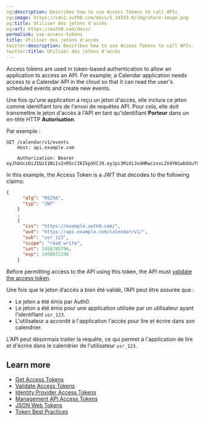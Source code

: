 ```yaml
---
og:description: Describes how to use Access Tokens to call APIs.
og:image: https://cdn2.auth0.com/docs/1.14553.0/img/share-image.png
og:title: Utiliser des jetons d'accès
og:url: https://auth0.com/docs/
permalink: use-access-tokens
title: Utiliser des jetons d'accès
twitter:description: Describes how to use Access Tokens to call APIs.
twitter:title: Utiliser des jetons d'accès
---
```


<Tooltip tip="Access Token: Authorization credential, in the form of an opaque string or JWT, used to access an API." cta="View Glossary" href="/docs/glossary?term=Access+tokens">Access tokens</Tooltip> are used in token-based authentication to allow an application to access an API. For example, a Calendar application needs access to a Calendar API in the cloud so that it can read the user's scheduled events and create new events.

Une fois qu'une application a reçu un jeton d'accès, elle inclura ce jeton comme identifiant lors de l'envoi de requêtes API. Pour cela, elle doit transmettre le jeton d'accès à l'API en tant qu'identifiant **Porteur** dans un en-tête HTTP **Autorisation**.

Par exemple :

```http lines
GET /calendar/v1/events
    Host​: api.example.com
    
    Authorization: Bearer eyJhbGciOiJIUzI1NiIsInR5cCI6IkpXVCJ9.eyJpc3MiOiJodHRwczovL2V4YW1wbGUuYXV0aDAuY29tLyIsImF1ZCI6Imh0dHBzOi8vYXBpLmV4YW1wbGUuY29tL2NhbGFuZGFyL3YxLyIsInN1YiI6InVzcl8xMjMiLCJpYXQiOjE0NTg3ODU3OTYsImV4cCI6MTQ1ODg3MjE5Nn0.CA7eaHjIHz5NxeIJoFK9krqaeZrPLwmMmgI_XiQiIkQ
```






In this example, the Access Token is a <Tooltip tip="JSON Web Token (JWT): Standard ID Token format (and often Access Token format) used to represent claims securely between two parties." cta="View Glossary" href="/docs/glossary?term=JWT">JWT</Tooltip> that decodes to the following claims:

```json lines
{
      "alg": "RS256",
      "typ": "JWT"
    }
    .
    {
      "iss": "https://example.auth0.com/",
      "aud": "https://api.example.com/calendar/v1/",
      "sub": "usr_123",
      "scope": "read write",
      "iat": 1458785796,
      "exp": 1458872196
    }
```






Before permitting access to the API using this token, the API must [validate the access token](/docs/secure/tokens/access-tokens/validate-access-tokens).

Une fois que le jeton d’accès a bien été validé, l’API peut être assurée que :

* Le jeton a été émis par Auth0.
* Le jeton a été émis pour une application utilisée par un utilisateur ayant l'identifiant `usr_123`.
* L'utilisateur a accordé à l'application l'accès pour lire et écrire dans son calendrier.

L'API peut désormais traiter la requête, ce qui permet à l'application de lire et d'écrire dans le calendrier de l'utilisateur `usr_123`.

## Learn more

* [Get Access Tokens](/docs/secure/tokens/access-tokens/get-access-tokens)
* [Validate Access Tokens](/docs/secure/tokens/access-tokens/validate-access-tokens)
* [Identity Provider Access Tokens](/docs/secure/tokens/access-tokens/identity-provider-access-tokens)
* [Management API Access Tokens](/docs/secure/tokens/access-tokens/management-api-access-tokens)
* [JSON Web Tokens](/docs/secure/tokens/json-web-tokens)
* [Token Best Practices](/docs/secure/tokens/token-best-practices)